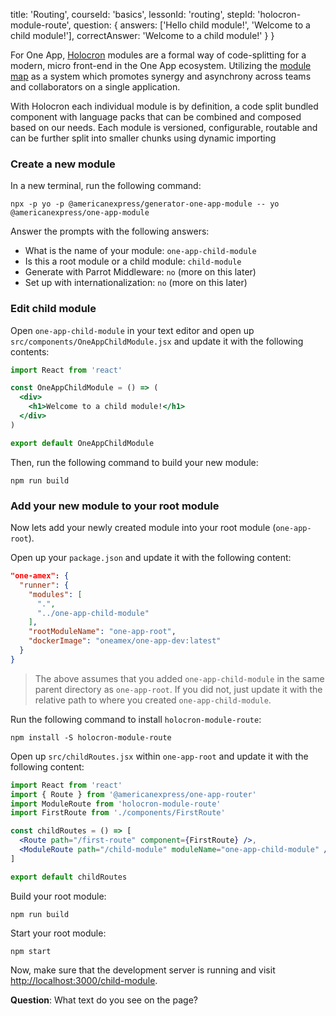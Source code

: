 
  title: 'Routing',
  courseId: 'basics',
  lessonId: 'routing',
  stepId: 'holocron-module-route',
  question: {
    answers: ['Hello child module!', 'Welcome to a child module!'],
    correctAnswer: 'Welcome to a child module!'
  }
}

For One App, [Holocron](https://one-amex-docs.americanexpress.com/en-us/holocron/api/) modules are a formal way of code-splitting for a modern, micro front-end in the One App ecosystem. Utilizing the [module map](https://one-amex-docs.americanexpress.com/en-us/one-app/api/server/module-map-schema) as a system which promotes synergy and asynchrony across teams and collaborators on a single application.

With Holocron each individual module is by definition, a code split bundled component with language packs that can be combined and composed based on our needs. Each module is versioned, configurable, routable and can be further split into smaller chunks using dynamic importing

### Create a new module

In a new terminal, run the following command:

```shell
npx -p yo -p @americanexpress/generator-one-app-module -- yo @americanexpress/one-app-module
```

Answer the prompts with the following answers:

- What is the name of your module: `one-app-child-module`
- Is this a root module or a child module: `child-module`
- Generate with Parrot Middleware: `no` (more on this later)
- Set up with internationalization: `no` (more on this later)

### Edit child module

Open `one-app-child-module` in your text editor and open up `src/components/OneAppChildModule.jsx` and update it with the following contents:

```jsx
import React from 'react'

const OneAppChildModule = () => (
  <div>
    <h1>Welcome to a child module!</h1>
  </div>
)

export default OneAppChildModule
```

Then, run the following command to build your new module:

```shell
npm run build
```

### Add your new module to your root module

Now lets add your newly created module into your root module (`one-app-root`).

Open up your `package.json` and update it with the following content:

```json
"one-amex": {
  "runner": {
    "modules": [
      ".",
      "../one-app-child-module"
    ],
    "rootModuleName": "one-app-root",
    "dockerImage": "oneamex/one-app-dev:latest"
  }
}
```

> The above assumes that you added `one-app-child-module` in the same parent directory as `one-app-root`. If you did not, just update it with the relative path to where you created `one-app-child-module`.

Run the following command to install `holocron-module-route`:

```shell
npm install -S holocron-module-route
```

Open up `src/childRoutes.jsx` within `one-app-root` and update it with the following content:

```jsx
import React from 'react'
import { Route } from '@americanexpress/one-app-router'
import ModuleRoute from 'holocron-module-route'
import FirstRoute from './components/FirstRoute'

const childRoutes = () => [
  <Route path="/first-route" component={FirstRoute} />,
  <ModuleRoute path="/child-module" moduleName="one-app-child-module" />
]

export default childRoutes
```

Build your root module:

```shell
npm run build
```

Start your root module:

```shell
npm start
```

Now, make sure that the development server is running and visit [http://localhost:3000/child-module](http://localhost:3000/child-module).

**Question**: What text do you see on the page?

